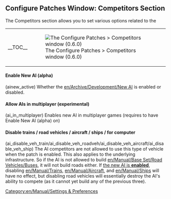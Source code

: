 {{en/Archive/Manual/Settings/Patch Config}}

==Configure Patches Window: Competitors Section==
The Competitors section allows you to set various options related to the
{| align="center"
|- valign="top"
|__TOC__
|[[File:en/Archive/Manual/Settings/0.6.0 configurepatches competitors.png|frame|center|The Configure Patches > Competitors window (0.6.0)]]
|}

====Enable New AI (alpha)====
(ainew_active) Whether the [[en/Archive/Development/New AI]] is enabled or disabled.

====Allow AIs in multiplayer (experimental)====
(ai_in_multiplayer) Enables new AI in multiplayer games (requires to have Enable New AI (alpha) on)

====Disable trains / road vehicles / aircraft / ships / for computer====

(ai_disable_veh_train/ai_disable_veh_roadveh/ai_disable_veh_aircraft/ai_disable_veh_ship)
The AI competitors are not allowed to use this type of vehicle when the patch is enabled. This also applies to the underlying infrastructure. So if the AI is not allowed to build [[en/Manual/Base Set/Road Vehicles/Buses]], it will not build roads either. If [[#enable-new-ai-alpha|the new AI is '''enabled''']], disabling [[en/Manual/Trains]], [[en/Manual/Aircraft]], and [[en/Manual/Ships]] will have no effect, but disabling road vehicles will essentially destroy the AI's ability to compete (as it cannot yet build any of the previous three).

[[Category:en/Manual/Settings & Preferences]]